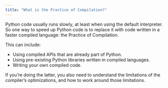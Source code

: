 ```yaml
---
title: "What is the Practice of Compilation?"
---
```


Python code usually runs slowly, at least when using the default interpreter.
So one way to speed up Python code is to replace it with code written in a faster compiled language: the Practice of Compilation.

This can include:

* Using compiled APIs that are already part of Python.
* Using pre-existing Python libraries written in compiled languages.
* Writing your own compiled code.

If you're doing the latter, you also need to understand the limitations of the compiler's optimizations, and how to work around those limitations.
